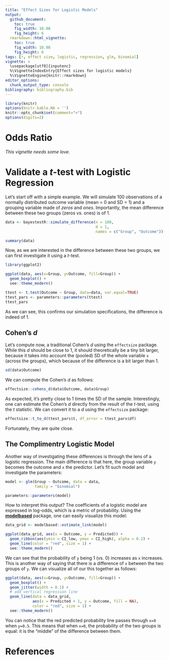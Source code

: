 ```yaml
---
title: "Effect Sizes for Logistic Models"
output: 
  github_document:
    toc: true
    fig_width: 10.08
    fig_height: 6
  rmarkdown::html_vignette:
    toc: true
    fig_width: 10.08
    fig_height: 6
tags: [r, effect size, logistic, regression, glm, binomial]
vignette: >
  \usepackage[utf8]{inputenc}
  %\VignetteIndexEntry{Effect sizes for logistic models}
  %\VignetteEngine{knitr::rmarkdown}
editor_options: 
  chunk_output_type: console
bibliography: bibliography.bib
---
```



```r
library(knitr)
options(knitr.kable.NA = '')
knitr::opts_chunk$set(comment=">")
options(digits=2)
```

# Odds Ratio

*This vignette needs some love.*

<!-- With binary predictors & with continuous predictors. -->

<!-- ## Risk Ratios -->

<!-- ## Converting to something more familiar (r/d) -->

<!-- # Standerdized Coefficiants -->

# Validate a *t*-test with Logistic Regression

Let's start off with a simple example. We will simulate 100 observations of a normally distributed outcome variable (mean = 0 and SD = 1) and a grouping variable made of *zeros* and *ones*. Importantly, the mean difference between these two groups (zeros *vs.* ones) is of 1.

```r
data <- bayestestR::simulate_difference(n = 100,
                                        d = 1,
                                        names = c("Group", "Outcome"))

summary(data)
```


Now, as we are interested in the difference between these two groups, we can first investigate it using a *t*-test.

```r
library(ggplot2)

ggplot(data, aes(x=Group, y=Outcome, fill=Group)) +
  geom_boxplot() +
  see::theme_modern()

ttest <- t.test(Outcome ~ Group, data=data, var.equal=TRUE)
ttest_pars <- parameters::parameters(ttest)
ttest_pars
```

As we can see, this confirms our simulation specifications, the difference is indeed of 1.

## Cohen's *d*

Let's compute now, a traditional Cohen's *d* using the `effectsize` package. While this *d* should be close to 1, it should theoretically be a tiny bit larger, because it takes into account the (pooled) SD of the whole variable `x` (across the groups), which because of the difference is a bit larger than 1.

```r
sd(data$Outcome)
```

We can compute the Cohen's *d* as follows:

```r
effectsize::cohens_d(data$Outcome, data$Group)
```

As expected, it's pretty close to 1 times the SD of the sample. Interestingly, one can estimate the Cohen's *d* directly from the result of the *t*-test, using the *t* statistic. We can convert it to a *d* using the `effectsize` package:

```r
effectsize::t_to_d(ttest_pars$t, df_error = ttest_pars$df)
```

Fortunately, they are quite close.

## The Complimentry Logistic Model

Another way of investigating these differences is through the lens of a logistic regression. The main difference is that here, the group variable `y` becomes the outcome and `x` the predictor. Let's fit such model and investigate the parameters: 


```r
model <- glm(Group ~ Outcome, data = data,
             family = "binomial")

parameters::parameters(model)
```

How to interpret this output? The coefficients of a logistic model are expressed in log-odds, which is a metric of probability. Using the [**modelbased**](https://github.com/easystats/modelbased) package, one can easily visualize this model:


```r
data_grid <- modelbased::estimate_link(model)

ggplot(data_grid, aes(x = Outcome, y = Predicted)) +
  geom_ribbon(aes(ymin = CI_low, ymax = CI_high), alpha = 0.2) +
  geom_line(color = "red", size = 1) + 
  see::theme_modern()
```

We can see that the probability of `y` being 1 (vs. 0) increases as `x` increases. This is another way of saying that there is a difference of `x` between the two groups of `y`. We can visualize all of our this together as follows:


```r

ggplot(data, aes(x=Group, y=Outcome, fill=Group)) +
  geom_boxplot() +
  geom_jitter(width = 0.1) + 
  # add vertical regression line
  geom_line(data = data_grid, 
            aes(x = Predicted + 1, y = Outcome, fill = NA), 
            color = "red", size = 1) +
  see::theme_modern()
```

You can notice that the red predicted probability line passes through `x=0` when `y=0.5`. This means that when `x=0`, the probability of the two groups is equal: it is the "middle" of the difference between them.

<!-- # Odds ratios to Cohen's *d* -->

<!-- There is *in theory* a formula to convert these log-odds ratios (the unit of the coefficients in logistic models) to standardized differences (like Cohen's *d*). The formula is: $$d = logodds * (\sqrt{3} / \pi)$$ -->


<!-- Let's see: -->

<!-- ```{r message=FALSE, warning=FALSE} -->
<!-- logodds <- parameters::parameters(model)$Coefficient[2] -->

<!-- effectsize::logodds_to_d(logodds) -->
<!-- ``` -->

<!-- Hum, it seems a bit far from the value computed above! Let's investigate. -->

<!-- # Simulation -->

<!-- We will simulate different datasets with a varying *difference* and *sample size* (number of observations). For each of this dataset, we will compute the "true" Cohen's *d*, as well as the *d* obtained from the conversion of the logistic coefficient. Note that the simulation takes about 30 s to run. -->

<!-- ```{r message=FALSE, warning=FALSE} -->
<!-- df <- data.frame() -->
<!-- for(d in seq(0.1, 2, length.out=20)){ -->
<!--   for(n in exp(seq(log(20), log(150), length.out=20))){ -->
<!--     data <- bayestestR::simulate_difference(n=n, d=-d, names=c("y", "x")) -->
<!--     params <- parameters::parameters(glm(y ~ x, data=data, family="binomial"))[2, ] -->
<!--     params$d <- d -->
<!--     params$n <- n -->
<!--     params$d_cohen <- effectsize::cohens_d(data$x, data$y)$Cohens_d -->
<!--     df <- rbind(df, params) -->
<!--   } -->
<!-- } -->
<!-- df$logodds <- df$Coefficient -->
<!-- df$d_from_coef <- abs(effectsize::logodds_to_d(df$logodds)) -->
<!-- ``` -->

<!-- ```{r message=FALSE, warning=FALSE} -->
<!-- df %>% -->
<!--   ggplot(aes(x=d_cohen, y=d_from_coef, alpha=n)) + -->
<!--   see::geom_point2(size=2) + -->
<!--   geom_abline(slope=1) + -->
<!--   coord_fixed(ratio = 1, xlim = c(0, 3), ylim = c(0, 3)) + -->
<!--   see::theme_modern() -->
<!-- ``` -->


<!-- Oops, it seems like this formula doesn't work well, as it tends to underestimate the Cohen's *d* (and this tendency interacts with the sample size). -->

<!-- # Adjusted metric -->

<!-- Can we come up with a better conversion algorithm than `d = logodds * 0.55` (`0.55` being the result of `sqrt(3) / pi`)? Let's try. We will fit a model to predict the Cohen's *d* based on the logodds and the sample size, and plot the prediction. -->

<!-- ```{r message=FALSE, warning=FALSE} -->
<!-- model <- lm(d_cohen ~ logodds * n, data=df) -->

<!-- df$d_from_coef_adjusted1 <- modelbased::estimate_response(model)$Predicted    -->

<!-- ggplot(df, aes(x=d_cohen, y=d_from_coef_adjusted1, alpha=n)) + -->
<!--   see::geom_point2(size=2) + -->
<!--   geom_abline(slope=1) + -->
<!--   coord_fixed(ratio = 1, xlim = c(0, 3), ylim = c(0, 3)) + -->
<!--   see::theme_modern() -->
<!-- ``` -->

<!-- Seems better already! But if we look at the residuals, we can see that there is still a non-linear relationship with the sample size: -->

<!-- ```{r message=FALSE, warning=FALSE} -->
<!-- df$resid <- residuals(model) -->

<!-- ggplot(df, aes(x=n, y=resid, alpha=d_from_coef_adjusted1)) + -->
<!--   see::geom_point2(size=2)  + -->
<!--   geom_hline(yintercept = 0) + -->
<!--   see::theme_modern() -->
<!-- ``` -->


<!-- Can we further try to eliminate this effect? -->

<!-- ```{r message=FALSE, warning=FALSE} -->
<!-- model <- lm(d_cohen ~ logodds * n * log(n), data=df) -->
<!-- df$d_from_coef_adjusted2 <- modelbased::estimate_response(model)$Predicted    -->

<!-- ggplot(df, aes(x=d_cohen, y=abs(d_from_coef_adjusted2), alpha=n)) + -->
<!--   see::geom_point2(size=2) + -->
<!--   geom_abline(slope=1) + -->
<!--   coord_fixed(ratio = 1, xlim = c(0, 3), ylim = c(0, 3)) + -->
<!--   see::theme_modern() -->
<!-- ``` -->

<!-- It seems like adding the log of the sample size improves the relationship! What is the formula of this new **log-odds** to ***d*** conversion? -->

<!-- ```{r message=FALSE, warning=FALSE} -->
<!-- formula <- insight::get_parameters(model) %>%  -->
<!--   mutate(Coef = paste0(round(Estimate, 5), " * (", Parameter, ")"), -->
<!--          Coef = gsub(":", " * ", Coef), -->
<!--          Coef = gsub(" * ((Intercept))", "", Coef, fixed=TRUE)) %>%  -->
<!--   pull(Coef) %>%  -->
<!--   paste(collapse = " + ") -->

<!-- print(formula) -->
<!-- ``` -->

<!-- ```{r message=FALSE, warning=FALSE} -->
<!-- newconversion <- function(logodds, n){ -->
<!--   0.87341 + 0.75933 * (logodds) + 0.02705 * (n) + -0.35727 * (log(n)) + 0.03714 * (logodds * n) + -0.61004 * (logodds * log(n)) + -0.00418 * (n * log(n)) + -0.00563 * (logodds * n * log(n)) -->
<!-- } -->

<!-- df$d_from_coef_adjusted <- newconversion(df$logodds, df$n) -->

<!-- ggplot(df, aes(x=d_cohen, y=d_from_coef_adjusted)) + -->
<!--   geom_point(size=1) + -->
<!--   geom_abline(slope=1) + -->
<!--   coord_fixed(ratio = 1, xlim = c(0, 3), ylim = c(0, 3)) + -->
<!--   see::theme_modern() -->
<!-- ``` -->


# References